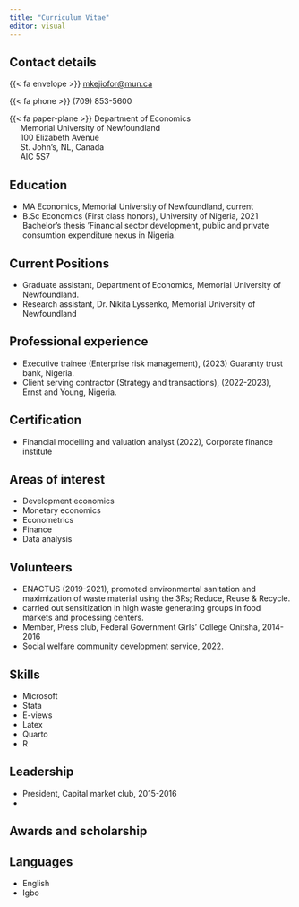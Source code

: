 ```yaml
---
title: "Curriculum Vitae"
editor: visual
---
```


## Contact details
{{< fa envelope >}} [mkejiofor@mun.ca](mailto:mkejiofor@mun.ca)

{{< fa phone >}} (709) 853-5600

{{< fa paper-plane >}} Department of Economics   
&nbsp;&nbsp;&nbsp;&nbsp; Memorial University of Newfoundland   
&nbsp;&nbsp;&nbsp;&nbsp; 100 Elizabeth Avenue   
&nbsp;&nbsp;&nbsp;&nbsp; St. John's, NL, Canada   
&nbsp;&nbsp;&nbsp;&nbsp; AIC 5S7

## Education

- MA Economics, Memorial University of Newfoundland, current
- B.Sc Economics (First class honors), University of Nigeria, 2021
Bachelor's thesis 'Financial sector development, public and private consumtion expenditure nexus in Nigeria.

## Current Positions

- Graduate assistant, Department of Economics, Memorial University of Newfoundland.
- Research assistant, Dr. Nikita Lyssenko, Memorial University of Newfoundland

## Professional experience

- Executive trainee (Enterprise risk management), (2023) Guaranty trust bank, Nigeria.
- Client serving contractor (Strategy and transactions), (2022-2023), Ernst and Young, Nigeria.

## Certification
- Financial modelling and valuation analyst (2022), Corporate finance institute

## Areas of interest
- Development economics
- Monetary economics
- Econometrics
- Finance
- Data analysis

## Volunteers
- ENACTUS (2019-2021), promoted environmental sanitation and maximization of waste material using the 3Rs; Reduce, Reuse & Recycle.
- carried out sensitization in high waste generating groups in food markets and processing centers.
- Member, Press club, Federal Government Girls' College Onitsha, 2014-2016
- Social welfare community development service, 2022.

## Skills
- Microsoft
- Stata
- E-views
- Latex
- Quarto
- R

## Leadership
- President, Capital market club, 2015-2016
- 

## Awards and scholarship

## Languages
- English
- Igbo
